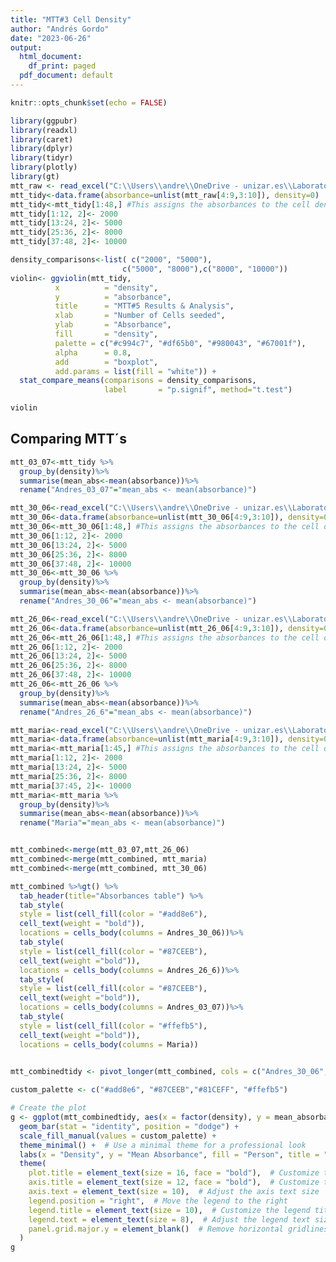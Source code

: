 ```yaml
---
title: "MTT#3 Cell Density"
author: "Andrés Gordo"
date: "2023-06-26"
output:
  html_document:
    df_print: paged
  pdf_document: default
---
```


```r
knitr::opts_chunk$set(echo = FALSE)
```


```r
library(ggpubr)
library(readxl)
library(caret)
library(dplyr)
library(tidyr)
library(plotly)
library(gt)
mtt_raw <- read_excel("C:\\Users\\andre\\OneDrive - unizar.es\\Laboratorio\\UCL ILDH 2023\\Results\\MTT\\MTT5_ANDRES_PDX_037.xlsx", col_names = FALSE)
mtt_tidy<-data.frame(absorbance=unlist(mtt_raw[4:9,3:10]), density=0)
mtt_tidy<-mtt_tidy[1:48,] #This assigns the absorbances to the cell density
mtt_tidy[1:12, 2]<- 2000
mtt_tidy[13:24, 2]<- 5000
mtt_tidy[25:36, 2]<- 8000
mtt_tidy[37:48, 2]<- 10000
```


```r

density_comparisons<-list( c("2000", "5000"), 
                         c("5000", "8000"),c("8000", "10000"))
violin<- ggviolin(mtt_tidy,
          x          = "density", 
          y          = "absorbance", 
          title      = "MTT#5 Results & Analysis",
          xlab       = "Number of Cells seeded",
          ylab       = "Absorbance",
          fill       = "density",
          palette = c("#c994c7", "#df65b0", "#980043", "#67001f"),
          alpha      = 0.8,
          add        = "boxplot",
          add.params = list(fill = "white")) +
  stat_compare_means(comparisons = density_comparisons, 
                     label       = "p.signif", method="t.test")

```
```r
violin
```

## Comparing MTT´s
```r
mtt_03_07<-mtt_tidy %>%
  group_by(density)%>%
  summarise(mean_abs<-mean(absorbance))%>%
  rename("Andres_03_07"="mean_abs <- mean(absorbance)")

mtt_30_06<-read_excel("C:\\Users\\andre\\OneDrive - unizar.es\\Laboratorio\\UCL ILDH 2023\\Results\\MTT\\MTT3_ANDRES_PDX_306.xlsx", col_names = FALSE)
mtt_30_06<-data.frame(absorbance=unlist(mtt_30_06[4:9,3:10]), density=0)
mtt_30_06<-mtt_30_06[1:48,] #This assigns the absorbances to the cell density
mtt_30_06[1:12, 2]<- 2000
mtt_30_06[13:24, 2]<- 5000
mtt_30_06[25:36, 2]<- 8000
mtt_30_06[37:48, 2]<- 10000
mtt_30_06<-mtt_30_06 %>%
  group_by(density)%>%
  summarise(mean_abs<-mean(absorbance))%>%
  rename("Andres_30_06"="mean_abs <- mean(absorbance)")

mtt_26_06<-read_excel("C:\\Users\\andre\\OneDrive - unizar.es\\Laboratorio\\UCL ILDH 2023\\Results\\MTT\\MTT2_ANDRES_PDX_266.xlsx", col_names = FALSE)
mtt_26_06<-data.frame(absorbance=unlist(mtt_26_06[4:9,3:10]), density=0)
mtt_26_06<-mtt_26_06[1:48,] #This assigns the absorbances to the cell density
mtt_26_06[1:12, 2]<- 2000
mtt_26_06[13:24, 2]<- 5000
mtt_26_06[25:36, 2]<- 8000
mtt_26_06[37:48, 2]<- 10000
mtt_26_06<-mtt_26_06 %>%
  group_by(density)%>%
  summarise(mean_abs<-mean(absorbance))%>%
  rename("Andres_26_6"="mean_abs <- mean(absorbance)")

mtt_maria<-read_excel("C:\\Users\\andre\\OneDrive - unizar.es\\Laboratorio\\UCL ILDH 2023\\Results\\MTT\\MTT1_ANDRES_PDX_236.xlsx", col_names = FALSE)
mtt_maria<-data.frame(absorbance=unlist(mtt_maria[4:9,3:10]), density=0)
mtt_maria<-mtt_maria[1:45,] #This assigns the absorbances to the cell density
mtt_maria[1:12, 2]<- 2000
mtt_maria[13:24, 2]<- 5000
mtt_maria[25:36, 2]<- 8000
mtt_maria[37:45, 2]<- 10000
mtt_maria<-mtt_maria %>%
  group_by(density)%>%
  summarise(mean_abs<-mean(absorbance))%>%
  rename("Maria"="mean_abs <- mean(absorbance)")


mtt_combined<-merge(mtt_03_07,mtt_26_06)
mtt_combined<-merge(mtt_combined, mtt_maria)
mtt_combined<-merge(mtt_combined, mtt_30_06)
```
```r
mtt_combined %>%gt() %>%
  tab_header(title="Absorbances table") %>%
  tab_style(
  style = list(cell_fill(color = "#add8e6"),
  cell_text(weight = "bold")),
  locations = cells_body(columns = Andres_30_06))%>%
  tab_style(
  style = list(cell_fill(color = "#87CEEB"),
  cell_text(weight ="bold")), 
  locations = cells_body(columns = Andres_26_6))%>%
  tab_style(
  style = list(cell_fill(color = "#87CEEB"),
  cell_text(weight ="bold")), 
  locations = cells_body(columns = Andres_03_07))%>%
  tab_style(
  style = list(cell_fill(color = "#ffefb5"),
  cell_text(weight ="bold")), 
  locations = cells_body(columns = Maria))
  

```
```r
mtt_combinedtidy <- pivot_longer(mtt_combined, cols = c("Andres_30_06", "Andres_26_6","Andres_03_07","Maria"), names_to = "person", values_to = "mean_absorbance")

custom_palette <- c("#add8e6", "#87CEEB","#81CEFF", "#ffefb5")

# Create the plot
g <- ggplot(mtt_combinedtidy, aes(x = factor(density), y = mean_absorbance, fill = person)) +
  geom_bar(stat = "identity", position = "dodge") +
  scale_fill_manual(values = custom_palette) +
  theme_minimal() +  # Use a minimal theme for a professional look
  labs(x = "Density", y = "Mean Absorbance", fill = "Person", title = "Differences between both MTT´s") +  # Set axis and legend labels
  theme(
    plot.title = element_text(size = 16, face = "bold"),  # Customize the title
    axis.title = element_text(size = 12, face = "bold"),  # Customize the axis titles
    axis.text = element_text(size = 10),  # Adjust the axis text size
    legend.position = "right",  # Move the legend to the right
    legend.title = element_text(size = 10),  # Customize the legend title size
    legend.text = element_text(size = 8),  # Adjust the legend text size
    panel.grid.major.y = element_blank()  # Remove horizontal gridlines
  )
g
```





